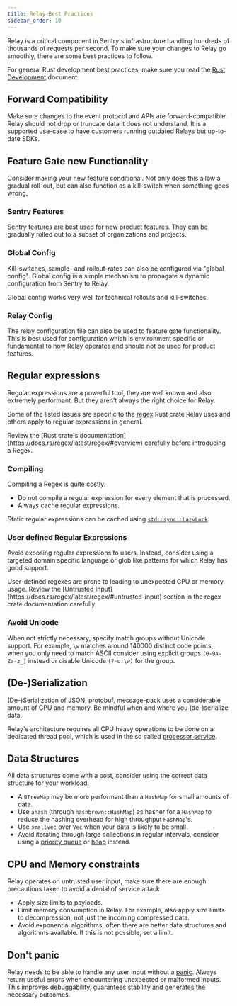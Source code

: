 ```yaml
---
title: Relay Best Practices
sidebar_order: 10
---
```


Relay is a critical component in Sentry's infrastructure handling hundreds of thousands of requests per second.
To make sure your changes to Relay go smoothly, there are some best practices to follow.

For general Rust development best practices, make sure you read the [Rust Development](/engineering-practices/rust/)
document.


## Forward Compatibility

Make sure changes to the event protocol and APIs are forward-compatible. Relay should not drop
or truncate data it does not understand. It is a supported use-case to have customers running
outdated Relays but up-to-date SDKs.


## Feature Gate new Functionality


Consider making your new feature conditional. Not only does this allow a gradual roll-out, but can also
function as a kill-switch when something goes wrong.


### Sentry Features

Sentry features are best used for new product features. They can be gradually rolled out to a subset
of organizations and projects.


### Global Config

Kill-switches, sample- and rollout-rates can also be configured via "global config". Global config
is a simple mechanism to propagate a dynamic configuration from Sentry to Relay.

Global config works very well for technical rollouts and kill-switches.


### Relay Config

The relay configuration file can also be used to feature gate functionality. This is best used
for configuration which is environment specific or fundamental to how Relay operates and should not
be used for product features.


## Regular expressions

Regular expressions are a powerful tool, they are well known and also extremely performant.
But they aren't always the right choice for Relay.

Some of the listed issues are specific to the [regex](https://docs.rs/regex/latest/regex/) Rust crate Relay uses
and others apply to regular expressions in general.

<Alert level="info" title="Important">
Review the [Rust crate's documentation](https://docs.rs/regex/latest/regex/#overview) carefully before introducing a Regex.
</Alert>


### Compiling

Compiling a Regex is quite costly.

- Do not compile a regular expression for every element that is processed.
- Always cache regular expressions.

Static regular expressions can be cached using [`std::sync::LazyLock`](https://doc.rust-lang.org/beta/std/sync/struct.LazyLock.html).


### User defined Regular Expressions

Avoid exposing regular expressions to users. Instead, consider using a targeted domain specific language or
glob like patterns for which Relay has good support.

<Alert level="warning" title="Important">
User-defined regexes are prone to leading to unexpected CPU or memory usage.
Review the [Untrusted Input](https://docs.rs/regex/latest/regex/#untrusted-input) section in the regex crate documentation
carefully.
</Alert>


### Avoid Unicode

When not strictly necessary, specify match groups without Unicode support. For example, `\w` matches around 140000
distinct code points, when you only need to match ASCII consider using explicit groups `[0-9A-Za-z_]` instead or disable Unicode `(?-u:\w)`
for the group.


## (De-)Serialization

(De-)Serialization of JSON, protobuf, message-pack uses a considerable amount of CPU and memory. Be mindful when and where
you (de-)serialize data.

Relay's architecture requires all CPU heavy operations to be done on a dedicated thread pool, which is used in the so called
[processor service](https://github.com/getsentry/relay/blob/master/relay-server/src/services/processor.rs).


## Data Structures

All data structures come with a cost, consider using the correct data structure for your workload.

- A `BTreeMap` may be more performant than a `HashMap` for small amounts of data.
- Use `ahash` (through `hashbrown::HashMap`) as hasher for a `HashMap` to reduce the hashing overhead for high throughput
`HashMap`'s.
- Use `smallvec` over `Vec` when your data is likely to be small.
- Avoid iterating through large collections in regular intervals, consider using a [priority queue](https://en.wikipedia.org/wiki/Priority_queue) or
[heap](https://doc.rust-lang.org/std/collections/struct.BinaryHeap.html) instead.


## CPU and Memory constraints

Relay operates on untrusted user input, make sure there are enough precautions taken to avoid a denial of service
attack.

- Apply size limits to payloads.
- Limit memory consumption in Relay. For example, also apply size limits to decompression, not just the incoming compressed data.
- Avoid exponential algorithms, often there are better data structures and algorithms available. If this is not possible, set a limit.


## Don't panic

Relay needs to be able to handle any user input without a [panic](https://doc.rust-lang.org/std/macro.panic.html).
Always return useful errors when encountering unexpected or malformed inputs. This improves debuggability,
guarantees stability and generates the necessary outcomes.
